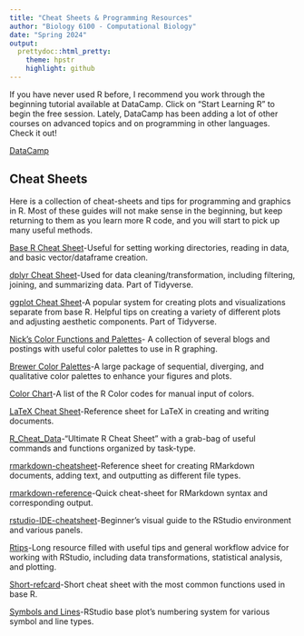 ```yaml
---
title: "Cheat Sheets & Programming Resources"
author: "Biology 6100 - Computational Biology"
date: "Spring 2024"
output:
  prettydoc::html_pretty:
    theme: hpstr
    highlight: github
---
```


If you have never used R before, I recommend you work through the beginning tutorial available at DataCamp. Click on "Start Learning R" to begin the free session. Lately, DataCamp has been adding a lot of other courses on advanced topics and on programming in other languages. Check it out!

[DataCamp](https://www.datacamp.com/)

## Cheat Sheets

Here is a collection of cheat-sheets and tips for programming and graphics in R. Most of these guides will not make sense in the beginning, but keep returning to them as you learn more R code, and you will start to pick up many useful methods.

[Base R Cheat Sheet](BaseRCheatSheet.pdf)-Useful for setting working directories, reading in data, and basic vector/dataframe creation.

[dplyr Cheat Sheet](dplyrCheatSheet.pdf)-Used for data cleaning/transformation, including filtering, joining, and summarizing data. Part of Tidyverse.

[ggplot Cheat Sheet](ggplot2-cheatsheet.pdf)-A popular system for creating plots and visualizations separate from base R. Helpful tips on creating a variety of different plots and adjusting aesthetic components. Part of Tidyverse.

[Nick's Color Functions and Palettes](https://gotellilab.github.io/GotelliLabMeetingHacks/NickGotelli/ColorPalettes.html)- A collection of several blogs and postings with useful color palettes to use in R graphing.

[Brewer Color Palettes](BrewerPalettes.pdf)-A large package of sequential, diverging, and qualitative color palettes to enhance your figures and plots.

[Color Chart](ColorChart.pdf)-A list of the R Color codes for manual input of colors.

[LaTeX Cheat Sheet](LaTeX-Cheat-Sheet.pdf)-Reference sheet for LaTeX in creating and writing documents. 

[R_Cheat_Data](R_Cheat_Data.pdf)-"Ultimate R Cheat Sheet" with a grab-bag of useful commands and functions organized by task-type. 

[rmarkdown-cheatsheet](rmarkdown-cheatsheet.pdf)-Reference sheet for creating RMarkdown documents, adding text, and outputting as different file types.

[rmarkdown-reference](rmarkdown-reference.pdf)-Quick cheat-sheet for RMarkdown syntax and corresponding output.

[rstudio-IDE-cheatsheet](rstudio-IDE-cheatsheet.pdf)-Beginner's visual guide to the RStudio environment and various panels.

[Rtips](Rtips.pdf)-Long resource filled with useful tips and general workflow advice for working with RStudio, including data transformations, statistical analysis, and plotting.

[Short-refcard](Short-refcard.pdf)-Short cheat sheet with the most common functions used in base R.

[Symbols and Lines](SymbolsAndLines.pdf)-RStudio base plot's numbering system for various symbol and line types.
